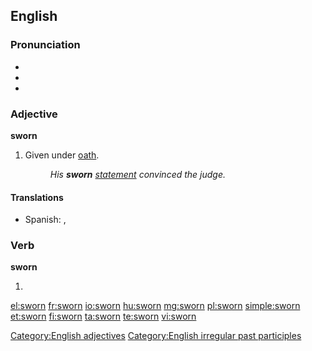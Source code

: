 ==English==

===Pronunciation===
* {{IPA|/ˈswoɻn/}}
* {{audio|En-us-sworn.ogg|Audio (US)}}
* {{rhymes|ɔː(r)n}}

===Adjective===
'''sworn'''

# Given under [[oath]].
#: ''His '''sworn''' [[statement]] convinced the judge.''

====Translations====
{{trans-top|Given under oath}}
* Spanish: {{t-|es|jurado}}, {{t-|es|jurada}}
{{trans-mid}}
{{trans-bottom}}

===Verb===
'''sworn'''

# {{past participle of|swear}}

[[Category:English adjectives]]
[[Category:English irregular past participles]]

[[el:sworn]]
[[fr:sworn]]
[[io:sworn]]
[[hu:sworn]]
[[mg:sworn]]
[[pl:sworn]]
[[simple:sworn]]
[[et:sworn]]
[[fi:sworn]]
[[ta:sworn]]
[[te:sworn]]
[[vi:sworn]]